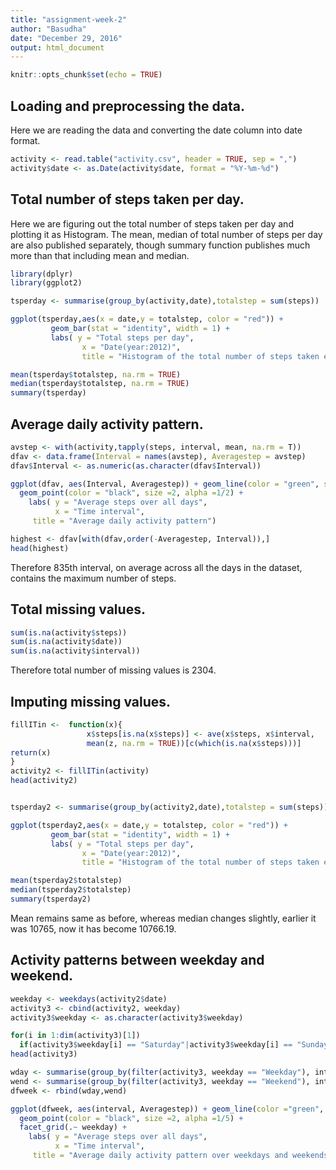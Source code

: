---
title: "assignment-week-2"
author: "Basudha"
date: "December 29, 2016"
output: html_document
---

```{r setup, include=FALSE}
knitr::opts_chunk$set(echo = TRUE)
```

## Loading and preprocessing the data.

Here we are reading the data and converting the date column into date format.

```{r readdata, echo = TRUE}
activity <- read.table("activity.csv", header = TRUE, sep = ",")
activity$date <- as.Date(activity$date, format = "%Y-%m-%d")
```

## Total number of steps taken per day.

Here we are figuring out the total number of steps taken per day and plotting it as Histogram. The mean, median of total number of steps per day are also published separately, though summary function publishes much more than that including mean and median.

```{r totalsteps, echo = TRUE}

library(dplyr)
library(ggplot2)

tsperday <- summarise(group_by(activity,date),totalstep = sum(steps))

ggplot(tsperday,aes(x = date,y = totalstep, color = "red")) +
         geom_bar(stat = "identity", width = 1) + 
         labs( y = "Total steps per day", 
                x = "Date(year:2012)",
                title = "Histogram of the total number of steps taken each day")

mean(tsperday$totalstep, na.rm = TRUE)
median(tsperday$totalstep, na.rm = TRUE)
summary(tsperday)
```

## Average daily activity pattern.

```{r dailyactivity, echo = TRUE}
avstep <- with(activity,tapply(steps, interval, mean, na.rm = T))
dfav <- data.frame(Interval = names(avstep), Averagestep = avstep)
dfav$Interval <- as.numeric(as.character(dfav$Interval))

ggplot(dfav, aes(Interval, Averagestep)) + geom_line(color = "green", size =1.5) + 
  geom_point(color = "black", size =2, alpha =1/2) +
  	labs( y = "Average steps over all days",
  	      x = "Time interval",
	 title = "Average daily activity pattern")

highest <- dfav[with(dfav,order(-Averagestep, Interval)),]
head(highest)
```
Therefore 835th interval, on average across all the days in the dataset, contains the maximum number of steps.

## Total missing values.

```{r missingvalue, echo = TRUE}

sum(is.na(activity$steps))
sum(is.na(activity$date))
sum(is.na(activity$interval))
```
Therefore total number of missing values is 2304.


## Imputing missing values.

```{r imputing, echo = TRUE}

fillITin <-  function(x){ 
                 x$steps[is.na(x$steps)] <- ave(x$steps, x$interval,                                          FUN = function(z) 
                 mean(z, na.rm = TRUE))[c(which(is.na(x$steps)))]
return(x)
}
activity2 <- fillITin(activity)
head(activity2)


tsperday2 <- summarise(group_by(activity2,date),totalstep = sum(steps))

ggplot(tsperday2,aes(x = date,y = totalstep, color = "red")) +
         geom_bar(stat = "identity", width = 1) + 
         labs( y = "Total steps per day", 
                x = "Date(year:2012)",
                title = "Histogram of the total number of steps taken each day after Imputation")

mean(tsperday2$totalstep)
median(tsperday2$totalstep)
summary(tsperday2)
```

Mean remains same as before, whereas median changes slightly, earlier it was 10765, now it has become 10766.19.

## Activity patterns between weekday and weekend.

```{r weekday, echo = TRUE}
weekday <- weekdays(activity2$date)
activity3 <- cbind(activity2, weekday)
activity3$weekday <- as.character(activity3$weekday)

for(i in 1:dim(activity3)[1])
  if(activity3$weekday[i] == "Saturday"|activity3$weekday[i] == "Sunday"){activity3$weekday[i] = "Weekend"}else{activity3$weekday[i] = "Weekday"}
head(activity3)

wday <- summarise(group_by(filter(activity3, weekday == "Weekday"), interval), Averagestep = mean(steps), weekday = "Weekday")
wend <- summarise(group_by(filter(activity3, weekday == "Weekend"), interval), Averagestep = mean(steps), weekday = "Weekend")
dfweek <- rbind(wday,wend)

ggplot(dfweek, aes(interval, Averagestep)) + geom_line(color ="green", size =1.5) + 
  geom_point(color = "black", size =2, alpha =1/5) +
  facet_grid(.~ weekday) +
  	labs( y = "Average steps over all days",
  	      x = "Time interval",
	 title = "Average daily activity pattern over weekdays and weekends")

```


